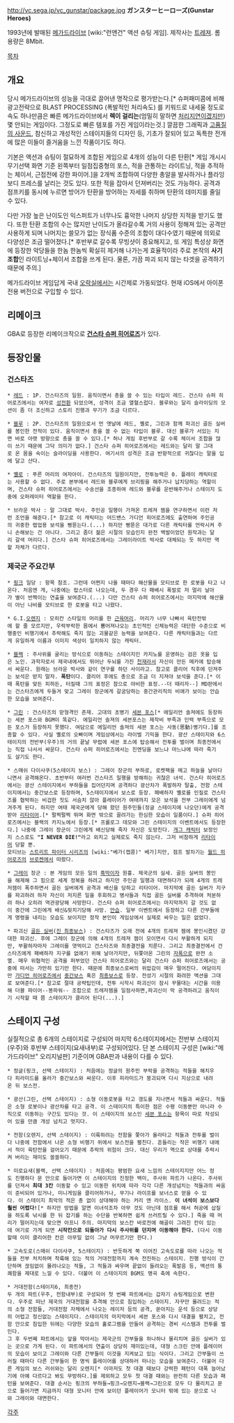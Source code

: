 http://vc.sega.jp/vc_gunstar/package.jpg
{{{#!html
<iframe width="420" height="315" src="http://www.youtube.com/embed/oNEKldwxSrk" frameborder="0" allowfullscreen></iframe>
}}}
'''ガンスターヒーローズ(Gunstar Heroes)'''

1993년에 발매된 [[메가드라이브]] [wiki:"런앤건" 액션 슈팅 게임]. 제작사는 [[트레져]]. 롬 용량은 8Mbit.

[[목차]]

== 개요 ==
당시 메가드라이브의 성능을 극대로 끌어낸 명작으로 평가받는다.[* 슈퍼패미콤에 비해 광고전략으로 BLAST PROCESSING (폭발적인 처리속도) 를 키워드로 내세울 정도로 속도 하나만큼은 빠른 메가드라이브에서 '''렉이 걸리는'''(엄밀히 말하면 [[처리지연]]이겠지만) 몇 안되는 게임이다. 그정도로 빠른 템포를 가진 게임이라는것.] 깔끔한 그래픽과 [http://jun1517.tistory.com/594 고품질의 사운드], 참신하고 개성적인 스테이지들의 디자인 등, 기초가 잘되어 있고 독특한 전개에 많은 이들이 즐거움을 느낀 작품이기도 하다.

기본은 액션과 슈팅이 절묘하게 조합된 게임으로 4개의 성능이 다른 탄환[* 게임 개시시 무기선택 화면 기준 왼쪽부터 일점집중형의 포스, 적을 관통하는 라이트닝, 적을 추적하는 체이서, 근접전에 강한 파이어.]을 2개씩 조합하여 다양한 총알을 발사하거나 플라잉 보디 프레스를 날리는 것도 있다. 또한 적을 잡아서 던져버리는 것도 가능하다. 공격과 점프키를 동시에 누르면 방어가 탄환을 방어하는 자세를 취하며 탄환의 데미지를 줄일 수 있다.

다만 가장 높은 난이도인 익스퍼트가 너무나도 흉악한 나머지 상당한 지적을 받기도 했다. 또한 탄환 조합의 수는 많지만 난이도가 올라갈수록 거의 사용이 정해져 있는 공격만 사용하게 되며 나머지는 쓸모가 없는 장식품 수준의 조합이 대다수였기 때문에 의외로 다양성은 조금 떨어졌다.[* 후반부로 갈수록 무빙샷이 중요해지고, 또 게임 특성상 화면에 등장한 악당들을 한놈 한놈씩 확실히 제거해 나가는게 효율적이라 주로 본작의 '''사기 조합'''인 라이트닝+체이서 조합을 쓰게 된다. 물론, 가끔 파괴 되지 않는 타겟을 공격하기때문에 주의.]

메가드라이브 게임답게 국내 [[오락실]]에서는 시간제로 가동되었다. 현재 iOS에서 아이폰 전용 버전으로 구입할 수 있다.

== 리메이크 ==
GBA로 등장한 리메이크작으로 '''[[건스타 슈퍼 히어로즈]]'''가 있다.



== 등장인물 ==
=== 건스타즈 ===
 * [[레드]] : 1P. 건스타즈의 일원. 움직이면서 총을 쓸 수 있는 타입이 레드. 건스타 슈퍼 히어로즈에서는 여자로 [[성전환]] 되었으며, 성격이 조금 열혈스럽다. 블루와는 달리 슬라이딩의 모션이 좀 더 조신하고 스토리 진행과 무기가 조금 다르다.

 * [[블루]] : 2P. 건스타즈의 일원으로서 먼 옛날에 레드, 옐로, 그린과 함께 파괴신 골든 실버를 봉인한 전적이 있다. 움직이면서 총을 쓸 수 없는 타입이 블루. 대신 블루가 서있는 지면 바로 아랫 방향으로 총을 쏠 수 있다.[* 허나 게임 후반부로 갈 수록 체이서 조합을 많이 쓰기 때문에 그닥 의미가 없다.] 건스타 슈퍼 히어로즈에서는 레드와는 달리 말 그대로 온 몸을 숙이는 슬라이딩을 사용한다. 여기서의 성격은 조금 반항적으로 귀찮다는 말을 입에 달고 산다.

 * [[옐로]] : 푸른 머리의 여자아이. 건스타즈의 일원이지만, 전투능력은 0. 플레이 캐릭터로는 사용할 수 없다. 주로 본부에서 레드와 블루에게 브리핑을 해주거나 납치당하는 역할이며, 건스타 슈퍼 히어로즈에서는 수송선을 조종하여 레드와 블루를 운반해주거나 스테이지 도중에 오퍼레이터 역할을 한다.

 * 브라운 박사 : 말 그대로 박사. 주인공 일행이 가져온 트레져 젬을 연구하면서 이런 저런 조언을 해준다.[* 참고로 이 캐릭터는 어드밴스 가디언 히어로즈에도 출연하여 주인공의 귀중한 렙업용 보석을 삥뜯는다.(...) 하지만 삥뜯은 대가로 다른 캐릭터를 언락시켜 주니 손해보는 건 아니다. 그리고 좀더 젊은 시절의 모습인지 완전 백발이었던 원작과는 달리 갈색 머리다.] 건스타 슈퍼 히어로즈에서는 그레이라이트 박사로 대체되는 듯 하지만 역할 자체가 다르다.

=== 제국군 주요간부 ===
 * [[핑크]] 일당 : 항목 참조. 그런데 어쩐지 나올 때마다 해산물을 모티브로 한 로봇을 타고 나온다. 처음엔 게, 나중에는 랍스터로 나오는데, 두 경우 다 패배시 폭발로 저 멀리 날아가 별이 반짝이는 연출을 보여준다.(...) 다만 건스타 슈퍼 히어로즈에서는 마지막에 해산물이 아닌 나비를 모티브로 한 로봇을 타고 나왔다. 

 * G.I.[[오렌지]] : 모히칸 스타일의 머리를 한 [[근육머리]]. 머리가 너무 나빠서 육탄전밖에 할 줄 모르지만, 우락부락한 몸에서 뿜어져나오는 초인적인 신체능력은 대단한 수준으로 비행중인 비행기에서 추락해도 죽지 않는 괴물같은 능력을 보여준다. 다른 캐릭터들과는 다르게 유일하게 이름과 이미지 색상이 일치하지 않는 캐릭터.

 * [[블랙]] : 주사위를 굴리는 방식으로 이동하는 스테이지인 카지노를 운영하는 검은 옷을 입은 노인. 과학자로서 제국내에서도 뛰어난 두뇌를 가진 [[천재]]라서 자신이 만든 메카에 탑승해서 싸운다. 원래는 브라운 박사와 같이 연구를 하던 사이라고. 참고로 클리어 직후에 던져주는 보석은 받지 말자. '''폭탄'''이다. 클리어 후에도 총으로 조금 더 지져야 보석을 준다.[* 이때 폭탄을 맞든 피하든, 터질때 그의 표정은 참으로 야비한 표정.--더 때리자--] MD판에서는 건스타즈에게 두들겨 맞고 그레이 장군에게 갈굼당하는 중간관리직의 비애가 보이는 안습한 모습을 보여준다.

 * [[그린]] : 건스타즈의 맏형격인 존재. 고대의 초병기 [[세븐 포스]][* 에일리언 솔져에도 등장하는 세븐 포스와 BGM이 똑같다. 에일리언 솔져의 세븐포스는 제작비 부족과 인력 부족으로 모든 포스가 등장하지 못했다. 여담으로 에일리언 솔져의 세븐 포스는 사동(思動)병기다.]를 조종할 수 있다. 사실 옐로의 오빠이며 게임상에서는 라이벌 기믹을 한다. 광산 스테이지와 6스테이지의 전반부(우주)의 거의 끝날 무렵에 세븐 포스에 탑승해서 전투를 벌이며 최종전에서는 직접 나서서 싸운다. 건스타 슈퍼 히어로즈에서는 진엔딩을 보느냐 마느냐에 따라 죽기도 살기도 한다.

 * 스매쉬 다이사쿠(5스테이지 보스) : 그레이 장군의 부하로, 로켓팩을 메고 하늘을 날아다니면서 공격해온다. 초반부터 여러번 건스타즈 일행을 방해하는 귀찮은 녀석. 건스타 히어로즈에서는 광산 스테이지에서 부하들을 집어던지며 공격하다 광산차가 폭발하자 탈출, 전함 스테이지에서는 중간보스로 등장하며, 5스테이지에서 보스로 등장. 패배하자 옐로를 인질로 건스타즈를 협박하는 비겁한 짓도 서슴치 않아 플레이어가 여태까지 모은 보석을 전부 그레이에게 넘겨주게 된다. 하지만 여태 제국군에게 당해 왔던 원주민들(정글 스테이지에 나오던)에게 공격받아 [[리타이어]].[* 펄쩍펄쩍 뛰며 화면 밖으로 끌려가는 한심한 모습이 일품이다.] 슈퍼 히어로즈에서는 블랙의 카지노에서 등장.[* 프롤로그 데모와 그린 스테이지의 이벤트에서도 등장한다.] 나중에 그레이 장군이 그린에게 배신당해 죽자 자신은 도망친다. [[개그 캐릭터]] 보정인지 스스로도 '''"I NEVER DIE!"'''라고 외치고 실제로도 죽지 않는다. 그저 비참하게 [[리타이어]] 당할 뿐.
 모티브는 [[스트리트 파이터 시리즈]]의 [wiki:"베가(캡콤)" 베가]지만, 점프 발차기는 [[월드 히어로즈]]의 [[브로켄]]에서 따왔다.

 * [[그레이]] 장군 : 본 게임의 모든 일의 [[흑막]]이자 원흉. 제국군의 실세. 골든 실버의 봉인을 해제해 그 힘으로 세계 정복을 하려고 하지만 주인공 일행과 대면하다가 되레 4개의 트레저잼이 폭주하면서 골든 실버에게 공격과 배신을 당하고 리타이어. 마지막에 골든 실버가 지구를 파괴하려 하자 자신이 저지른 일을 후회하고 병사들과 직접 골든 실버를 추격하여 처분하려 하나 오히려 역관광당해 사망한다. 건스타 슈퍼 히어로즈에서는 마지막까지 갈 것도 없이 중간에 그린에게 배신&뒷치기당해 사망. [[안습]]. 일부 이벤트에서 등장하고 다른 간부들에게 명령을 내리는 모습도 보이지만 정작 본인이 게임상에서 실제로 싸우는 일은 없었다.

 * 파괴신 [[골든 실버]]([[진 최종보스]]) : 건스타즈가 오래 전에 4개의 트레져 젬에 봉인시켰던 강대한 파괴신. 후에 그레이 장군에 의해 4개의 트레져 젬이 모이면서 다시 부활하게 되지만, 부활하자마자 그레이를 엿먹이고 건스타즈와 최종결전을 치룬다. 그리고 최종결전에서 건스타즈에게 패배하자 지구를 없애기 위해 날아가지만, 뒤쫓아온 그린의 [[자폭]]으로 완전 소멸. 매우 위협적인 공격을 퍼부었던 건스타 히어로즈와는 달리 건스타 슈퍼 히어로즈에서는 공중에 떠서는 가만히 있기만 한다. 때문에 최종보스로써의 위압감이 매우 떨어진다. 여담이지만 [[가디언 히어로즈]]에서 [[중간보스]] 혹은 [[최종보스]]로 등장. 전성기 시절의 화려한 액션을 그대로 보여준다.[* 참고로 절대 공략팁인데, 전투 시작시 파괴신이 잠시 꾸물대는 시간을 이용해 더블 파이어--똥파워-- 조합으로 트레저젬을 일점사하면,파괴신이 막 공격하려고 움직이기 시작할 때 쯤 스테이지가 클리어 된다(...).]

== 스테이지 구성 ==
실질적으로 총 6개의 스테이지로 구성되어 마지막 6스테이지에서는 전반부 스테이지(우주)와 후반부 스테이지(요새내부)로 구성되어있다. 단 본 스테이지 구성은 [wiki:"메가드라이브" 오리지널판] 기준이며 GBA판과 내용이 다를 수 있다.

 * 정글(핑크, 선택 스테이지) : 처음에는 정글의 원주민 부락을 공격하는 적들을 해치우다 피라미드를 올라가 중간보스와 싸운다. 이후 피라미드가 붕괴되며 다시 지상으로 내려온 뒤 보스전.

 * 광산(그린, 선택 스테이지) : 소형 이동로봇을 타고 갱도를 지나면서 적들과 싸운다. 적들은 소형 로봇이나 광산차를 타고 공격. 이 스테이지의 특이한 점은 수평 이동뿐만 아니라 수직으로 이동하는 구간도 있다는 것. 이 스테이지의 보스인 [[세븐 포스]]는 항목이 따로 작성되어 있을 만큼 개성 넘치고 멋지다.

 * 전함(오렌지, 선택 스테이지) : 이륙하려는 전함을 쫓아가 올라타고 적들과 전투를 벌이다 나중에 전함에서 나온 소형 비행기 위에서 보스전을 펼친다. 흔들리는 작은 비행기 내에서 적이 육탄전을 걸어오기 때문에 추락의 위험이 크다. 대신 우리가 역으로 상대를 추락시켜 버리는 재미도 쏠쏠하다.

 * 미로요새(블랙, 선택 스테이지) : 처음에는 평범한 요새 느낌의 스테이지지만 어느 정도 진행하다 문 안으로 들어가면 이 스테이지의 진정한 백미, 주사위 파트가 나온다. 주사위를 던져서 '''최대 3칸''' 이동할 수 있고 이동한 위치에 따라 각각 다른 개성넘치는 적들과의 싸움이 준비되어 있거나, 미니게임을 클리어하거나, 무기나 라이프를 보너스로 얻을 수 있다. 이 스테이지 최악의 적은 총 없이 상대해야 하는 커리 앤 라이스. '''이 녀석이 보스보다 훨씬 어렵다!'''[* 하지만 방법을 알면 이녀석조차 아무 것도 아닌데 점프를 해서 허공에 삽질을 하도록 낚시를 한 뒤 잡기를 하는 수단을 반복하면 쉽게 쓰러트릴 수 있다.] 죽을 때 머리가 떨어지는데 맞으면 아프니 주의. 마지막의 보스칸 바로전에 해골이 그려진 칸이 있는데 여기로 가게 되면 '''시작칸으로 되돌아가 다시 주사위를 던지며 이동해야 한다.''' (다시 이동할때 이미 클리어한 칸은 아무일 없이 그냥 머무르기만 한다.)

 * 고속도로(스매쉬 다이사쿠, 5스테이지) : 반듯하게 쭉 이어진 고속도로를 따라 나오는 적들을 전부 처치하며 착륙해 있는 적의 거대전함까지 계속 전진하는 스테이지. 진행 방식이 간단하며 끊임없이 몰려나오는 적들, 그 적들과 싸우며 끝없이 들려오는 폭발음 등, 액션의 통쾌함을 제대로 느낄 수 있다. 더불어 이 스테이지의 BGM도 명곡 축에 속한다.

 * 거대전함(스테이지6, 최종전)
 두 개의 파트(우주, 전함내부)로 구성되어 첫 번쩨 파트에서는 갑자기 슈팅게임으로 변한다. 우주로 떠난 제국의 거대전함을 추격해 안으로 침입하는 스테이지. 자꾸만 몰려드는 적의 소형 전함들, 거대전함 자체에서 나오는 레이저 등의 공격, 쏟아지는 운석 등으로 상당히 어렵고 정신없는 스테이지다. 스테이지의 마지막에서 세븐 포스와 다시 대결을 펼치고, 전함 안으로 침입한 뒤에는 다양한 모습의 홀로그램을 만들어 공격하는 경비 시스템과 전투를 벌인다.
 그 후 두번쩨 파트에서는 앞을 막아서는 제국군의 간부들을 하나하나 물리치며 골든 실버가 있는 곳으로 가게 된다. 이 파트에서의 연출이 상당히 재미있는데, 대형 스크린 안에 플레이어의 모습이 보이고 그레이와 다른 간부들이 이것을 지켜보고 있는 식이다. 그리고 간부들이 쓰러질 때마다 다른 간부들이 한 명씩 플레이어를 상대하러 떠나는 모습을 보여준다. 더불어 다른 게임의 보스 러쉬와는 달리 오렌지[* 이마저도 첫 대결 때보다 강력한 패턴이 대폭 늘어났기에 아예 다르다고 봐도 무방하다.]를 제외하고 모두 첫 대결 때와는 완전히 다른 모습과 패턴을 보여준다. 대결 순서는 핑크의 부하들→핑크→오렌지→블랙→그린으로 모두 다 물리치고 문으로 들어가면 지금까지 대형 모니터 안에 보이던 플레이어가 모니터 밖에 있는 문으로 나와 그레이와 대면한다.

[[각주]]
